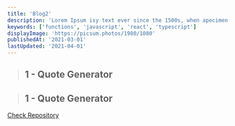 ```yaml
---
title: 'Blog2'
description: 'Lorem Ipsum isy text ever since the 1500s, when apecimen book. It has survivethe'
keywords: ['functions', 'javascript', 'react', 'typescript']
displayImage: 'https://picsum.photos/1980/1080'
publishedAt: '2021-03-01'
lastUpdated: '2021-04-01'
---
```


> ## 1 - Quote Generator

> ## 1 - Quote Generator

[Check Repository](https://github.com/theodorusclarence/quote-generator)

<YouTubeEmbed
  className='mx-auto'
  opts={props.opts}
  videoId='KX5ZMPVEdqY'
  poster='maxresdefault'
  title='1 - Quote Generator'
/>
